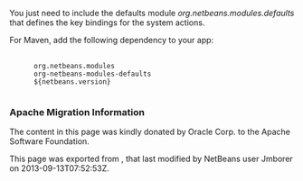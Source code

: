 <!--

    Licensed to the Apache Software Foundation (ASF) under one
    or more contributor license agreements.  See the NOTICE file
    distributed with this work for additional information
    regarding copyright ownership.  The ASF licenses this file
    to you under the Apache License, Version 2.0 (the
    "License"); you may not use this file except in compliance
    with the License.  You may obtain a copy of the License at

      http://www.apache.org/licenses/LICENSE-2.0

    Unless required by applicable law or agreed to in writing,
    software distributed under the License is distributed on an
    "AS IS" BASIS, WITHOUT WARRANTIES OR CONDITIONS OF ANY
    KIND, either express or implied.  See the License for the
    specific language governing permissions and limitations
    under the License.

-->
You just need to include the defaults module ''org.netbeans.modules.defaults'' that defines the key bindings for the system actions.

For Maven, add the following dependency to your app:

   <dependency>
       <groupId>org.netbeans.modules</groupId>
       <artifactId>org-netbeans-modules-defaults</artifactId>
       <version>${netbeans.version}</version>        
   </dependency>

===Apache Migration Information===

The content in this page was kindly donated by Oracle Corp. to the
Apache Software Foundation.

This page was exported from , 
that last modified by NetBeans user Jmborer 
on 2013-09-13T07:52:53Z.

